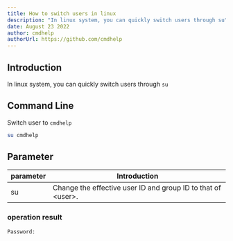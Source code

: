```yaml
---
title: How to switch users in linux
description: "In linux system, you can quickly switch users through su"
date: August 23 2022
author: cmdhelp
authorUrl: https://github.com/cmdhelp
---
```

## Introduction
In linux system, you can quickly switch users through `su`
## Command Line
Switch user to `cmdhelp`
```bash
su cmdhelp
```
## Parameter
| parameter | Introduction                                                               |
| --------- | -------------------------------------------------------------------------- |
| su   |Change the effective user ID and group ID to that of \<user\>.|
###  operation result
```
Password: 
```
